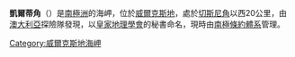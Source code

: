 {{unreferenced|time=2013-10-27T04:56:02+00:00}}
{{coord|66|3|S|133|26|E|source:GNIS|display=title}}

'''凱爾蒂角'''（{{lang-en|Cape Keltie}}）是[[南極洲|南極洲]]的海岬，位於[[威爾克斯地|威爾克斯地]]，處於[[切斯尼角|切斯尼角]]以西20公里，由[[澳大利亞|澳大利亞]]探險隊發現，以[[皇家地理學會|皇家地理學會]]的秘書命名，現時由[[南極條約體系|南極條約體系]]管理。

{{DEFAULTSORT:Cape Keltie}}
[[Category:威爾克斯地海岬|Category:威爾克斯地海岬]]


{{WilkesLand-geo-stub}}